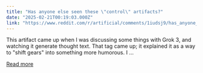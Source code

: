 ```yaml
---
title: "Has anyone else seen these \"control\" artifacts?"
date: "2025-02-21T00:19:03.000Z"
link: "https://www.reddit.com/r/artificial/comments/1iudsj9/has_anyone_else_seen_these_control_artifacts/"
---
```


This artifact came up when I was discussing some things with Grok 3, and watching it generate thought text. That tag came up; it explained it as a way to "shift gears" into something more humorous. I ...

[Read more](https://www.reddit.com/r/artificial/comments/1iudsj9/has_anyone_else_seen_these_control_artifacts/)
